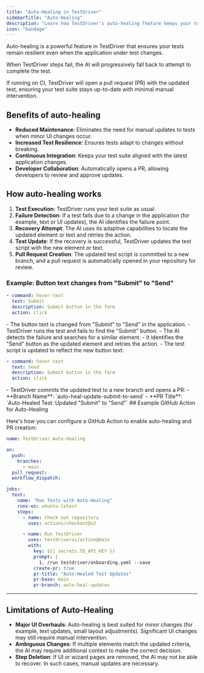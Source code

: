 ```yaml
---
title: "Auto-Healing in TestDriver"
sidebarTitle: "Auto-Healing"
description: "Learn how TestDriver's auto-healing feature keeps your tests resilient and up-to-date with minimal manual effort."
icon: "bandage"
---
```


Auto-healing is a powerful feature in TestDriver that ensures your tests remain resilient even when the application under test changes.

When TestDriver steps fail, the AI will progressively fall back to attempt to complete the test.

If running on CI, TestDriver will open a pull request (PR) with the updated test, ensuring your test suite stays up-to-date with minimal manual intervention.

## Benefits of auto-healing

- **Reduced Maintenance**: Eliminates the need for manual updates to tests when minor UI changes occur.
- **Increased Test Resilience**: Ensures tests adapt to changes without breaking.
- **Continuous Integration**: Keeps your test suite aligned with the latest application changes.
- **Developer Collaboration**: Automatically opens a PR, allowing developers to review and approve updates.

## How auto-healing works

1. **Test Execution**: TestDriver runs your test suite as usual.
2. **Failure Detection**: If a test fails due to a change in the application (for example, text or UI updates), the AI identifies the failure point.
3. **Recovery Attempt**: The AI uses its adaptive capabilities to locate the updated element or text and retries the action.
4. **Test Update**: If the recovery is successful, TestDriver updates the test script with the new element or text.
5. **Pull Request Creation**: The updated test script is committed to a new branch, and a pull request is automatically opened in your repository for review.

### Example: Button text changes from "Submit" to "Send"

<Steps>
<Step title="Initial Test">

```yaml {2}
- command: hover-text
  text: Submit
  description: Submit button in the form
  action: click
```

</Step>
<Step title="Application Update">
  - The button text is changed from "Submit" to "Send" in the application.
</Step>

<Step title="Test Execution">
  - TestDriver runs the test and fails to find the "Submit" button.
</Step>

<Step title="Auto-Healing">
  - The AI detects the failure and searches for a similar element.
  - It identifies the "Send" button as the updated element and retries the action.
</Step>
<Step title="Test Update">
  - The test script is updated to reflect the new button text:
  
  ```yaml {2}
  - command: hover-text
    text: Send
    description: Submit button in the form
    action: click
  ```
</Step>
<Step title="Pull Request Creation">
   - TestDriver commits the updated test to a new branch and opens a PR:
     - **Branch Name**: `auto-heal-update-submit-to-send`
     - **PR Title**: `Auto-Healed Test: Updated "Submit" to "Send"`

</Step>
</Steps>
## Example GitHub Action for Auto-Healing

Here's how you can configure a GitHub Action to enable auto-healing and PR creation:

```yaml {24-30}
name: TestDriver Auto-Healing

on:
  push:
    branches:
      - main
  pull_request:
  workflow_dispatch:

jobs:
  test:
    name: "Run Tests with Auto-Healing"
    runs-on: ubuntu-latest
    steps:
      - name: Check out repository
        uses: actions/checkout@v2

      - name: Run TestDriver
        uses: testdriverai/action@main
        with:
          key: ${{ secrets.TD_API_KEY }}
          prompt: |
            1. /run testdriver/onboarding.yaml --save
          create-pr: true
          pr-title: "Auto-Healed Test Updates"
          pr-base: main
          pr-branch: auto-heal-updates
```

---

## Limitations of Auto-Healing

- **Major UI Overhauls**: Auto-healing is best suited for minor changes (for example, text updates, small layout adjustments). Significant UI changes may still require manual intervention.
- **Ambiguous Changes**: If multiple elements match the updated criteria, the AI may require additional context to make the correct decision.
- **Step Deletion**: If UI or wizard pages are removed, the AI may not be able to recover. In such cases, manual updates are necessary.
